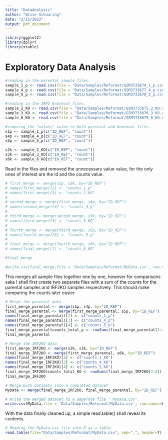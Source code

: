 ```yaml
---
title: "DataAnalysis"
author: "Wisse Schuuring"
date: "2/15/2022"
output: pdf_document
---
```


```r

library(ggplot2)
library(dplyr)
library(xtable)


```

# Exploratory Data Analysis


```r
#reading in the parental sample files.
sample_1_p <- read.csv(file = "Data/Samples/Reformat/GSM3733674_1_p.csv", header=T)
sample_4_p <- read.csv(file = "Data/Samples/Reformat/GSM3733677_4_p.csv", header=T)
sample_5_p <- read.csv(file = "Data/Samples/Reformat/GSM3733678_5_p.csv", header=T)

#reading in the IRF2 knockout files.
sample_2_KO <- read.csv(file = "Data/Samples/Reformat/GSM3733675_2_KO.csv", header=T)
sample_3_KO <- read.csv(file = "Data/Samples/Reformat/GSM3733676_3_KO.csv", header=T)
sample_6_KO <- read.csv(file = "Data/Samples/Reformat/GSM3733679_6_KO.csv", header=T)

#removing the "values" value in both parental and knockout files.
s1p <- sample_1_p[c("ID_REF", "count")]
s4p <- sample_4_p[c("ID_REF", "count")]
s5p <- sample_5_p[c("ID_REF", "count")]

s2k <- sample_2_KO[c("ID_REF", "count")]
s3k <- sample_3_KO[c("ID_REF", "count")]
s6k <- sample_6_KO[c("ID_REF", "count")]
```

Read in the files and removed the unnecessary value value, for the only ones of interest are the id and the counts value.

```r

# first_merge <- merge(s1p, s2k, by="ID_REF")
# names(first_merge)[2] <- "counts_1_p"
# names(first_merge)[3] <- "counts_2_KO"
# 
# second_merge <- merge(first_merge, s4p, by="ID_REF")
# names(second_merge)[4] <- "counts_4_p"
# 
# third_merge <- merge(second_merge, s3k, by="ID_REF")
# names(third_merge)[5] <- "counts_3_KO"
# 
# fourth_merge <- merge(third_merge, s5p, by="ID_REF")
# names(fourth_merge)[6] <- "counts_5_p"
# 
# final_merge <- merge(fourth_merge, s6k, by="ID_REF")
# names(final_merge)[7] <- "counts_6_KO"

#final_merge

#write.csv(final_merge,file = 'Data/Samples/Reformat/MyData.csv', row.names=F)

```

This merges all sample files together one by one, however for comparisons sake I shall first create two separate files with a sum of the counts for the parental samples and IRF2KO samples respectively. This should make comparing the counts later easier. 

```r
# Merge the parental data
first_merge_parental <- merge(s1p, s4p, by="ID_REF")
final_merge_parental <- merge(first_merge_parental, s5p, by="ID_REF")
names(final_merge_parental)[2] <- c("counts_1_p")
names(final_merge_parental)[3] <- c("counts_4_p")
names(final_merge_parental)[4] <- c("counts_5_p")
final_merge_parental$counts_total_p <- rowSums(final_merge_parental[2:4])
final_merge_parental

# Merge the IRF2KO data
first_merge_IRF2KO <- merge(s2k, s3k, by="ID_REF")
final_merge_IRF2KO <- merge(first_merge_parental, s6k, by="ID_REF")
names(final_merge_IRF2KO)[2] <- c("counts_1_KO")
names(final_merge_IRF2KO)[3] <- c("counts_4_KO")
names(final_merge_IRF2KO)[4] <- c("counts_5_KO")
final_merge_IRF2KO$counts_total_KO <- rowSums(final_merge_IRF2KO[2:4])
final_merge_IRF2KO

# Merge both datasets into a completed dataset
MyData <- merge(final_merge_IRF2KO, final_merge_parental, by="ID_REF")

# Write the merged dataset to a seperate file " MyData.csv".
write.csv(MyData,file = 'Data/Samples/Reformat/MyData.csv', row.names=F)

```

With the data finally cleaned up, a simple read.table() shall reveal its contents.

```r
# Reading the MyData.csv file into R as a table.
read.table(file="Data/Samples/Reformat/MyData.csv", sep=",", header=T)
```
